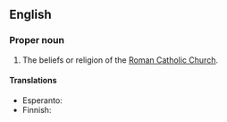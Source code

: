 ==English==

===Proper noun===
{{en-proper noun}}
{{wikipedia}}

#The beliefs or religion of the [[Roman Catholic Church]].

====Translations====
{{trans-top|set of beliefs}}
* Esperanto: {{t-|eo|romkatolikismo}}
* Finnish: {{t-|fi|roomalaiskatolisuus}}
{{trans-mid}}
{{trans-bottom}}